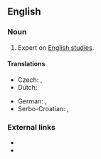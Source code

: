 ==English==

===Noun===
{{en-noun}}

# Expert on [[English studies]].

====Translations====
{{trans-top|expert on Anglistics}}
* Czech: {{t+|cs|anglista|m}}, {{t-|cs|anglistka|f}}
* Dutch: {{t|nl|anglist|m|f}}
{{trans-mid}}
* German: {{t-|de|Anglizist|m}}, {{t-|de|Anglizistin|f}}
* Serbo-Croatian: {{t|sh|anglist|m}}, {{t|sh|anglistkinja|f}}
{{trans-bottom}}

===External links===
<!-- not in Webster 1913 and Century 1911 -->
* {{R:Merriam Webster Online}}
* {{R:OneLook}}